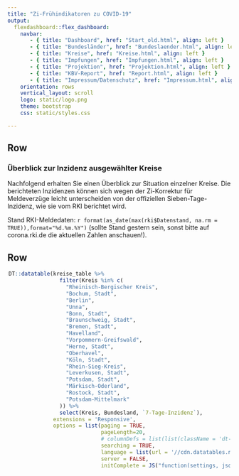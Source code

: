 ```yaml
---
title: "Zi-Frühindikatoren zu COVID-19"
output: 
  flexdashboard::flex_dashboard:
    navbar:
       - { title: "Dashboard", href: "Start_old.html", align: left }
       - { title: "Bundesländer", href: "Bundeslaender.html", align: left }
       - { title: "Kreise", href: "Kreise.html", align: left }
       - { title: "Impfungen", href: "Impfungen.html", align: left }
       - { title: "Projektion", href: "Projektion.html", align: left }
       - { title: "KBV-Report", href: "Report.html", align: left }
       - { title: "Impressum/Datenschutz", href: "Impressum.html", align: left }
    orientation: rows
    vertical_layout: scroll 
    logo: static/logo.png
    theme: bootstrap
    css: static/styles.css

---
```


Row
-----------------------------------------------------------------------

### **Überblick zur Inzidenz ausgewählter Kreise**

Nachfolgend erhalten Sie einen Überblick zur Situation einzelner Kreise.
Die berichteten Inzidenzen können sich wegen der Zi-Korrektur für Meldeverzüge leicht unterscheiden von der offiziellen Sieben-Tage-Inzidenz, wie sie vom RKI berichtet wird.

Stand RKI-Meldedaten: `r format(as_date(max(rki$Datenstand, na.rm = TRUE)),format="%d.%m.%Y")` (sollte Stand gestern sein, sonst bitte auf corona.rki.de die aktuellen Zahlen anschauen!).

Row
-----------------------------------------------------------------------

<div style = "width:99% !important; height:auto; margin: auto;">
```r
DT::datatable(kreise_table %>%
                filter(Kreis %in% c(
                  "Rheinisch-Bergischer Kreis",
                  "Bochum, Stadt",
                  "Berlin",
                  "Unna",
                  "Bonn, Stadt",
                  "Braunschweig, Stadt",
                  "Bremen, Stadt",
                  "Havelland",
                  "Vorpommern-Greifswald",
                  "Herne, Stadt",
                  "Oberhavel",
                  "Köln, Stadt",
                  "Rhein-Sieg-Kreis",
                  "Leverkusen, Stadt",
                  "Potsdam, Stadt",
                  "Märkisch-Oderland",
                  "Rostock, Stadt",
                  "Potsdam-Mittelmark"
                )) %>%
                select(Kreis, Bundesland, `7-Tage-Inzidenz`),
              extensions = 'Responsive',
              options = list(paging = TRUE,
                             pageLength=20,
                             # columnDefs = list(list(className = 'dt-center', targets = 2:3)),
                             searching = TRUE,
                             language = list(url = '//cdn.datatables.net/plug-ins/1.10.11/i18n/German.json'),
                             server = FALSE,
                             initComplete = JS("function(settings, json) {","$(this.api().table().header()).css({'background-color':'#0086C5','color': '#fff'});","}")))

```
</div>

